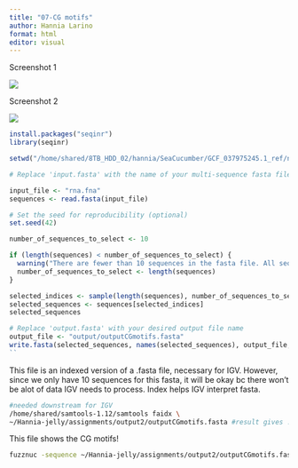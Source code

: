 ```yaml
---
title: "07-CG motifs"
author: Hannia Larino 
format: html
editor: visual
---
```


Screenshot 1

![](images/SeaCuc%20fasta%20screenshot1.png)

Screenshot 2

![](images/SeaCuc%20fasta2%20.png)

```r
install.packages("seqinr")
library(seqinr)

setwd("/home/shared/8TB_HDD_02/hannia/SeaCucumber/GCF_037975245.1_ref/ncbi_dataset/data/GCF_037975245.1")

# Replace 'input.fasta' with the name of your multi-sequence fasta file

input_file <- "rna.fna"
sequences <- read.fasta(input_file)
```

```r
# Set the seed for reproducibility (optional)
set.seed(42)

number_of_sequences_to_select <- 10

if (length(sequences) < number_of_sequences_to_select) {
  warning("There are fewer than 10 sequences in the fasta file. All sequences will be selected.")
  number_of_sequences_to_select <- length(sequences)
}

selected_indices <- sample(length(sequences), number_of_sequences_to_select)
selected_sequences <- sequences[selected_indices]
selected_sequences

```

```r
# Replace 'output.fasta' with your desired output file name
output_file <- "output/outputCGmotifs.fasta"
write.fasta(selected_sequences, names(selected_sequences), output_file, open = "w")
``
```

This file is an indexed version of a .fasta file, necessary for IGV. However, since we only have 10 sequences for this fasta, it will be okay bc there won't be alot of data IGV needs to process. Index helps IGV interpret fasta.

```bash
#needed downstream for IGV
/home/shared/samtools-1.12/samtools faidx \
~/Hannia-jelly/assignments/output2/outputCGmotifs.fasta #result gives .fai file in output folder 
```

This file shows the CG motifs!

```bash
fuzznuc -sequence ~/Hannia-jelly/assignments/output2/outputCGmotifs.fasta -pattern CG -rformat gff -outfile ~/Hannia-jelly/assignments/output2/CGoutput.gff
```
